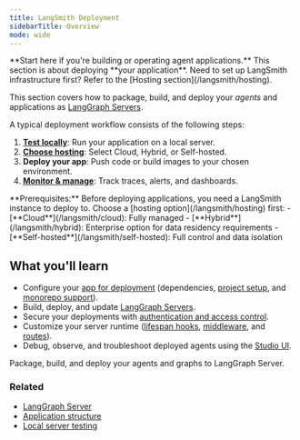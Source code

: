 ```yaml
---
title: LangSmith Deployment
sidebarTitle: Overview
mode: wide
---
```


<Callout icon="rocket" color="#4F46E5" iconType="regular">
**Start here if you're building or operating agent applications.** This section is about deploying **your application**. Need to set up LangSmith infrastructure first? Refer to the [Hosting section](/langsmith/hosting).
</Callout>

This section covers how to package, build, and deploy your _agents_ and applications as [LangGraph Servers](/langsmith/langgraph-server).

A typical deployment workflow consists of the following steps:

1. **[Test locally](/langsmith/local-server)**: Run your application on a local server.
2. **[Choose hosting](/langsmith/hosting)**: Select Cloud, Hybrid, or Self-hosted.
3. **Deploy your app**: Push code or build images to your chosen environment.
4. **[Monitor & manage](/langsmith/observability)**: Track traces, alerts, and dashboards.

<Info>
**Prerequisites:** Before deploying applications, you need a LangSmith instance to deploy to. Choose a [hosting option](/langsmith/hosting) first:
- [**Cloud**](/langsmith/cloud): Fully managed
- [**Hybrid**](/langsmith/hybrid): Enterprise option for data residency requirements
- [**Self-hosted**](/langsmith/self-hosted): Full control and data isolation
</Info>

## What you'll learn

- Configure your [app for deployment](/langsmith/application-structure) (dependencies, [project setup](/langsmith/setup-app-requirements-txt), and [monorepo support](/langsmith/monorepo-support)).
- Build, deploy, and update [LangGraph Servers](/langsmith/langgraph-server).
- Secure your deployments with [authentication and access control](/langsmith/auth).
- Customize your server runtime ([lifespan hooks](/langsmith/custom-lifespan), [middleware](/langsmith/custom-middleware), and [routes](/langsmith/custom-routes)).
- Debug, observe, and troubleshoot deployed agents using the [Studio UI](/langsmith/studio).

<Columns cols={1}>
  <Card
    title="Get started with deployment"
    icon="robot"
    href="/langsmith/application-structure"
    cta="Configure your app"
  >
    Package, build, and deploy your agents and graphs to LangGraph Server.
  </Card>
</Columns>

### Related

- [LangGraph Server](/langsmith/langgraph-server)
- [Application structure](/langsmith/application-structure)
- [Local server testing](/langsmith/local-server)
